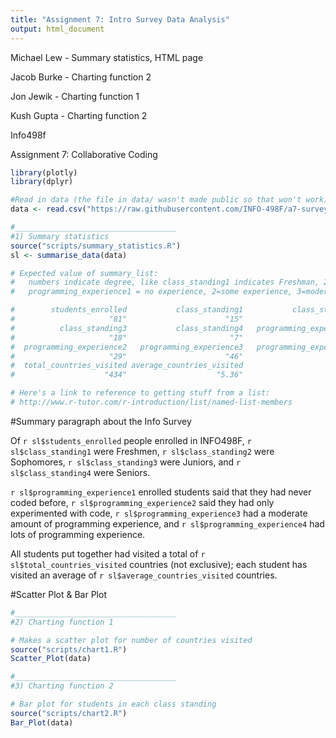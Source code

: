 ```yaml
---
title: "Assignment 7: Intro Survey Data Analysis"
output: html_document
---
```


Michael Lew - Summary statistics, HTML page

Jacob Burke - Charting function 2

Jon Jewik - Charting function 1

Kush Gupta - Charting function 2

Info498f

Assignment 7: Collaborative Coding

```r
library(plotly)
library(dplyr)

#Read in data (the file in data/ wasn't made public so that won't work)
data <- read.csv("https://raw.githubusercontent.com/INFO-498F/a7-survey-data/master/intro_survey_data.csv")

#____________________________________
#1) Summary statistics
source("scripts/summary_statistics.R")
sl <- summarise_data(data)

# Expected value of summary_list:
#   numbers indicate degree, like class_standing1 indicates Freshman, 2=sophomore, 3=junior, 4=senior,
#   programming_experience1 = no experience, 2=some experience, 3=moderate experience, 4=lots of experience

#        students_enrolled           class_standing1           class_standing2 
#                     "81"                      "15"                      "41" 
#          class_standing3           class_standing4   programming_experience1 
#                     "18"                       "7"                       "3" 
#  programming_experience2   programming_experience3   programming_experience4 
#                     "29"                      "46"                       "3" 
#  total_countries_visited average_countries_visited 
#                    "434"                    "5.36" 

# Here's a link to reference to getting stuff from a list:
# http://www.r-tutor.com/r-introduction/list/named-list-members

```
#Summary paragraph about the Info Survey

Of `r sl$students_enrolled` people enrolled in INFO498F, `r sl$class_standing1` were Freshmen, `r sl$class_standing2` were Sophomores, `r sl$class_standing3` were Juniors, and `r sl$class_standing4` were Seniors.

`r sl$programming_experience1` enrolled students said that they had never coded before, `r sl$programming_experience2` said they had only experimented with code, `r sl$programming_experience3` had a moderate amount of programming experience, and `r sl$programming_experience4` had lots of programming experience.

All students put together had visited a total of `r sl$total_countries_visited` countries (not exclusive); each student has visited an average of `r sl$average_countries_visited` countries.

#Scatter Plot & Bar Plot

```r

#____________________________________
#2) Charting function 1

# Makes a scatter plot for number of countries visited
source("scripts/chart1.R")
Scatter_Plot(data)

#____________________________________
#3) Charting function 2

# Bar plot for students in each class standing
source("scripts/chart2.R")
Bar_Plot(data)



```
